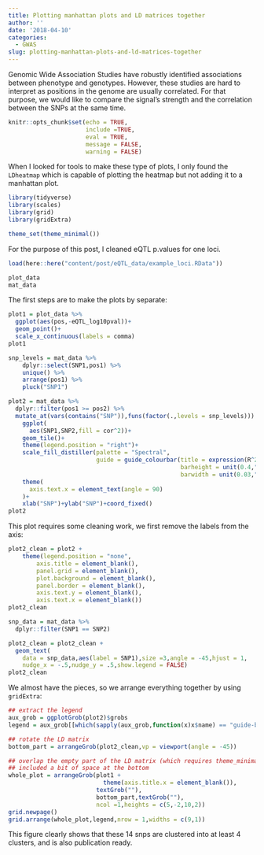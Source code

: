 ```yaml
---
title: Plotting manhattan plots and LD matrices together
author: ''
date: '2018-04-10'
categories:
  - GWAS
slug: plotting-manhattan-plots-and-ld-matrices-together
---
```


Genomic Wide Association Studies have robustly identified associations between phenotype and genotypes. However, these studies are hard to interpret as positions in the genome are usually correlated. For that purpose, we would like to compare the signal's strength and the correlation between the SNPs at the same time.

```r

knitr::opts_chunk$set(echo = TRUE,
                      include =TRUE,
                      eval = TRUE,
                      message = FALSE,
                      warning = FALSE)

```

When I looked for tools to make these type of plots, I only found the `LDheatmap` which is capable of plotting the heatmap but not adding it to a manhattan plot. 

```r

library(tidyverse)
library(scales)
library(grid)
library(gridExtra)

theme_set(theme_minimal())
```

For the purpose of this post, I cleaned eQTL p.values for one loci.

```r

load(here::here("content/post/eQTL_data/example_loci.RData"))
```
```r
plot_data
mat_data
```

The first steps are to make the plots by separate:

```r
plot1 = plot_data %>% 
  ggplot(aes(pos,-eQTL_log10pval))+
  geom_point()+
  scale_x_continuous(labels = comma)
plot1
```

```r

snp_levels = mat_data %>% 
    dplyr::select(SNP1,pos1) %>% 
    unique() %>% 
    arrange(pos1) %>% 
    pluck("SNP1")

plot2 = mat_data %>% 
  dplyr::filter(pos1 >= pos2) %>% 
  mutate_at(vars(contains("SNP")),funs(factor(.,levels = snp_levels))) %>% 
    ggplot(
      aes(SNP1,SNP2,fill = cor^2))+
    geom_tile()+
    theme(legend.position = "right")+
    scale_fill_distiller(palette = "Spectral",
                         guide = guide_colourbar(title = expression(R^2),
                                                 barheight = unit(0.4,"npc"),
                                                 barwidth = unit(0.03,"npc")))+
    theme(
      axis.text.x = element_text(angle = 90)
    )+
    xlab("SNP")+ylab("SNP")+coord_fixed()
plot2
```

This plot requires some cleaning work, we first remove the labels from the axis:

```r

plot2_clean = plot2 +
    theme(legend.position = "none",
        axis.title = element_blank(),
        panel.grid = element_blank(),
        plot.background = element_blank(),
        panel.border = element_blank(),
        axis.text.y = element_blank(),
        axis.text.x = element_blank())
plot2_clean

snp_data = mat_data %>% 
  dplyr::filter(SNP1 == SNP2)

plot2_clean = plot2_clean +
  geom_text(
    data = snp_data,aes(label = SNP1),size =3,angle = -45,hjust = 1,
    nudge_x = -.5,nudge_y = .5,show.legend = FALSE)
plot2_clean

```

We almost have the pieces, so we arrange everything together by using `gridExtra`:

```r

## extract the legend
aux_grob = ggplotGrob(plot2)$grobs
legend = aux_grob[[which(sapply(aux_grob,function(x)x$name) == "guide-box")]]

## rotate the LD matrix
bottom_part = arrangeGrob(plot2_clean,vp = viewport(angle = -45)) 

## overlap the empty part of the LD matrix (which requires theme_minimal) and
## included a bit of space at the bottom
whole_plot = arrangeGrob(plot1 +
                           theme(axis.title.x = element_blank()),
                         textGrob(""),
                         bottom_part,textGrob(""),
                         ncol =1,heights = c(5,-2,10,2))
grid.newpage()
grid.arrange(whole_plot,legend,nrow = 1,widths = c(9,1)) 

```

This figure clearly shows that these 14 snps are clustered into at least 4 clusters, and is also publication ready.






